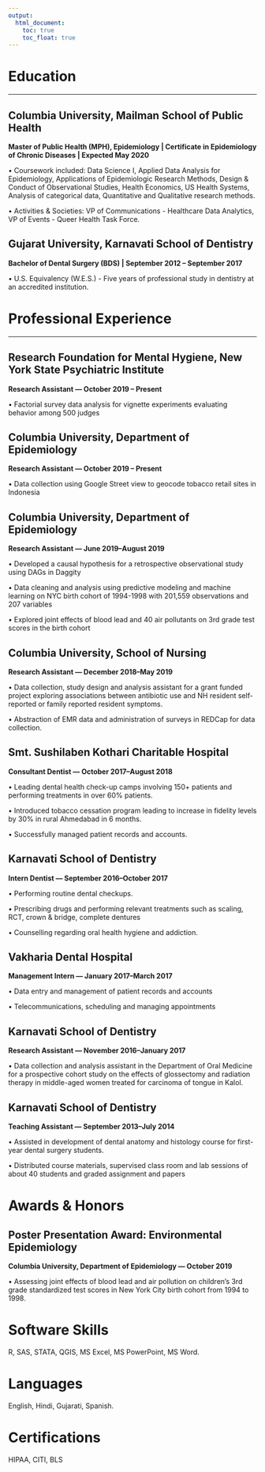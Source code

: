 ```yaml
---
output:
  html_document:
    toc: true
    toc_float: true
---
```


# Education

---

## Columbia University, Mailman School of Public Health

**Master of Public Health (MPH), Epidemiology | Certificate in Epidemiology of Chronic Diseases | Expected May 2020**

•	Coursework included: Data Science I, Applied Data Analysis for Epidemiology, Applications of Epidemiologic Research Methods, Design & Conduct of Observational Studies, Health Economics, US Health Systems, Analysis of categorical data, Quantitative and Qualitative research methods.   

•	Activities & Societies: VP of Communications - Healthcare Data Analytics, VP of Events - Queer Health Task Force.

## Gujarat University, Karnavati School of Dentistry

**Bachelor of Dental Surgery (BDS) | September 2012 – September 2017**

•	U.S. Equivalency (W.E.S.) - Five years of professional study in dentistry at an accredited institution. 

# Professional Experience 

---

## Research Foundation for Mental Hygiene, New York State Psychiatric Institute 

**Research Assistant --- October 2019 – Present**

•	Factorial survey data analysis for vignette experiments evaluating behavior among 500 judges

## Columbia University, Department of Epidemiology

**Research Assistant --- October 2019 – Present**

•	Data collection using Google Street view to geocode tobacco retail sites in Indonesia

## Columbia University, Department of Epidemiology  

**Research Assistant --- June 2019–August 2019** 

•	Developed a causal hypothesis for a retrospective observational study using DAGs in Daggity 

•	Data cleaning and analysis using predictive modeling and machine learning on NYC birth cohort of 1994-1998 with 201,559 
observations and 207 variables 

•	Explored joint effects of blood lead and 40 air pollutants on 3rd grade test scores in the birth cohort  

## Columbia University, School of Nursing

**Research Assistant --- December 2018–May 2019**

•	Data collection, study design and analysis assistant for a grant funded project exploring associations between antibiotic use and NH resident self-reported or family reported resident symptoms. 

•	Abstraction of EMR data and administration of surveys in REDCap for data collection.

## Smt. Sushilaben Kothari Charitable Hospital

**Consultant Dentist --- October 2017–August 2018**

•	Leading dental health check-up camps involving 150+ patients and performing treatments in over 60% patients. 

•	Introduced tobacco cessation program leading to increase in fidelity levels by 30% in rural Ahmedabad in 6 months.

•	Successfully managed patient records and accounts.

## Karnavati School of Dentistry

**Intern Dentist --- September 2016–October 2017**

•	Performing routine dental checkups. 

•	Prescribing drugs and performing relevant treatments such as scaling, RCT, crown & bridge, complete dentures

•	Counselling regarding oral health hygiene and addiction.

## Vakharia Dental Hospital

**Management Intern	--- January 2017–March 2017**

•	Data entry and management of patient records and accounts

•	Telecommunications, scheduling and managing appointments

## Karnavati School of Dentistry 

**Research Assistant --- November 2016–January 2017**

•	Data collection and analysis assistant in the Department of Oral Medicine for a prospective cohort study on the effects of glossectomy and radiation therapy in middle-aged women treated for carcinoma of tongue in Kalol.

## Karnavati School of Dentistry

**Teaching Assistant --- September 2013–July 2014**

•	Assisted in development of dental anatomy and histology course for first-year dental surgery students. 

•	Distributed course materials, supervised class room and lab sessions of about 40 students and graded assignment and papers

# Awards & Honors 

## Poster Presentation Award: Environmental Epidemiology 

**Columbia University, Department of Epidemiology	--- October 2019** 

•	Assessing joint effects of blood lead and air pollution on children’s 3rd grade standardized test scores in New York City birth cohort from 1994 to 1998.

# Software Skills 

R, SAS, STATA, QGIS, MS Excel, MS PowerPoint, MS Word. 

# Languages

English, Hindi, Gujarati, Spanish. 

# Certifications 

HIPAA, CITI, BLS


